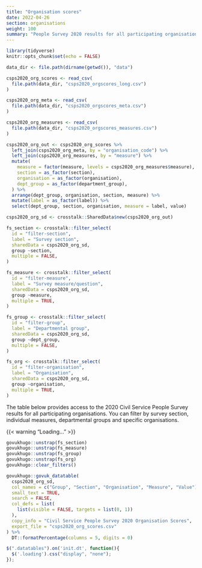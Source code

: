```yaml
---
title: "Organisation scores"
date: 2022-04-26
section: organisations
weight: 100
summary: "People Survey 2020 results for all participating organisations"
---
```


```r
library(tidyverse)
knitr::opts_chunk$set(echo = FALSE)

data_dir <- file.path(dirname(getwd()), "data")

csps2020_org_scores <- read_csv(
  file.path(data_dir, "csps2020_orgscores_long.csv")
)

csps2020_org_meta <- read_csv(
  file.path(data_dir, "csps2020_orgscores_meta.csv")
)

csps2020_org_measures <- read_csv(
  file.path(data_dir, "csps2020_orgscores_measures.csv")
)

csps2020_org_out <- csps2020_org_scores %>%
  left_join(csps2020_org_meta, by = "organisation_code") %>%
  left_join(csps2020_org_measures, by = "measure") %>%
  mutate(
    measure = factor(measure, levels = csps2020_org_measures$measure),
    section = as_factor(section),
    organisation = as_factor(organisation),
    dept_group = as_factor(department_group),
  ) %>%
  arrange(dept_group, organisation, section, measure) %>%
  mutate(label = as_factor(label)) %>%
  select(dept_group, section, organisation, measure = label, value)

csps2020_org_sd <- crosstalk::SharedData$new(csps2020_org_out)

fs_section <- crosstalk::filter_select(
  id = "filter-section",
  label = "Survey section",
  sharedData = csps2020_org_sd,
  group ~section,
  multiple = FALSE,
)

fs_measure <- crosstalk::filter_select(
  id = "filter-measure",
  label = "Survey measure/question",
  sharedData = csps2020_org_sd,
  group ~measure,
  multiple = TRUE,
)

fs_group <- crosstalk::filter_select(
  id = "filter-group",
  label = "Departmental group",
  sharedData = csps2020_org_sd,
  group ~dept_group,
  multiple = FALSE,
)

fs_org <- crosstalk::filter_select(
  id = "filter-organisation",
  label = "Organisation",
  sharedData = csps2020_org_sd,
  group ~organisation,
  multiple = TRUE,
)

```

The table below provides access to the 2020 Civil Service People Survey results for all participating organisations. You can filter by survey section, individual measures, departmental groups and specific organisations.



:::{.loading}
{{< warning "Loading..." >}}
:::

::::{.govuk-grid-row .data-card}

:::{.govuk-grid-column-one-quarter .data-filters .govuk-body-s}
```r
govukhugo::unstrap(fs_section)
govukhugo::unstrap(fs_measure)
govukhugo::unstrap(fs_group)
govukhugo::unstrap(fs_org)
govukhugo::clear_filters()
```
:::

:::{.govuk-grid-column-three-quarters .data-display}
```r

govukhugo::govuk_datatable(
  csps2020_org_sd,
  col_names = c("Group", "Section", "Organisation", "Measure", "Value"),
  small_text = TRUE,
  search = FALSE,
  col_defs = list(
    list(visible = FALSE, targets = list(0, 1))
  ),
  copy_info = "Civil Service People Survey 2020 Organisation Scores",
  export_file = "csps2020_org_scores.csv"
) %>%
  DT::formatPercentage(columns = 5, digits = 0)

```
:::

::::


```js
$(".datatables").on('init.dt', function(){
  $('.loading').css("display", "none");
});
```
